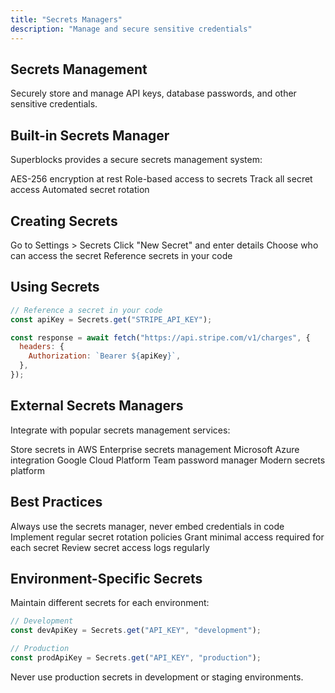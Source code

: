 ```yaml
---
title: "Secrets Managers"
description: "Manage and secure sensitive credentials"
---
```


## Secrets Management

Securely store and manage API keys, database passwords, and other sensitive credentials.

## Built-in Secrets Manager

Superblocks provides a secure secrets management system:

<CardGroup cols={2}>
  <Card title="Encrypted Storage" icon="lock">
    AES-256 encryption at rest
  </Card>
  <Card title="Access Control" icon="user-shield">
    Role-based access to secrets
  </Card>
  <Card title="Audit Logs" icon="file-text">
    Track all secret access
  </Card>
  <Card title="Rotation" icon="arrows-rotate">
    Automated secret rotation
  </Card>
</CardGroup>

## Creating Secrets

<Steps>
  <Step title="Navigate to Secrets">Go to Settings > Secrets</Step>
  <Step title="Add New Secret">Click "New Secret" and enter details</Step>
  <Step title="Set Permissions">Choose who can access the secret</Step>
  <Step title="Use in Applications">Reference secrets in your code</Step>
</Steps>

## Using Secrets

```javascript
// Reference a secret in your code
const apiKey = Secrets.get("STRIPE_API_KEY");

const response = await fetch("https://api.stripe.com/v1/charges", {
  headers: {
    Authorization: `Bearer ${apiKey}`,
  },
});
```

## External Secrets Managers

Integrate with popular secrets management services:

<CardGroup cols={3}>
  <Card title="AWS Secrets Manager" icon="aws">
    Store secrets in AWS
  </Card>
  <Card title="HashiCorp Vault" icon="vault">
    Enterprise secrets management
  </Card>
  <Card title="Azure Key Vault" icon="microsoft">
    Microsoft Azure integration
  </Card>
  <Card title="Google Secret Manager" icon="google">
    Google Cloud Platform
  </Card>
  <Card title="1Password" icon="key">
    Team password manager
  </Card>
  <Card title="Doppler" icon="signal">
    Modern secrets platform
  </Card>
</CardGroup>

## Best Practices

<AccordionGroup>
  <Accordion title="Never Hardcode Secrets" icon="ban">
    Always use the secrets manager, never embed credentials in code
  </Accordion>
  <Accordion title="Rotate Regularly" icon="arrows-rotate">
    Implement regular secret rotation policies
  </Accordion>
  <Accordion title="Principle of Least Privilege" icon="user-lock">
    Grant minimal access required for each secret
  </Accordion>
  <Accordion title="Monitor Access" icon="eye">
    Review secret access logs regularly
  </Accordion>
</AccordionGroup>

## Environment-Specific Secrets

Maintain different secrets for each environment:

```javascript
// Development
const devApiKey = Secrets.get("API_KEY", "development");

// Production
const prodApiKey = Secrets.get("API_KEY", "production");
```

<Warning>
  Never use production secrets in development or staging environments.
</Warning>

